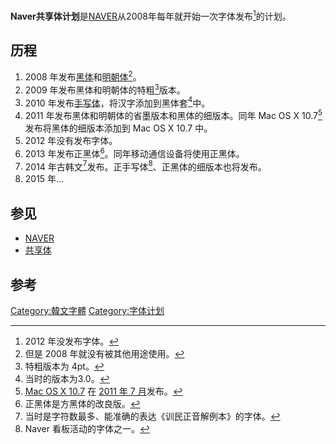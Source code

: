 '''Naver共享体计划'''是[[NAVER|NAVER]]从2008年每年就开始一次字体发布<ref>2012 年没发布字体。</ref>的计划。
== 历程 ==
# 2008 年发布[[黑体|黑体]]和[[明朝体|明朝体]]<ref>但是 2008 年就没有被其他用途使用。</ref>。
# 2009 年发布黑体和明朝体的特粗<ref>特粗版本为 4pt。</ref>版本。
# 2010 年发布[[手写体|手写体]]，将汉字添加到黑体套<ref>当时的版本为3.0。</ref>中。
# 2011 年发布黑体和明朝体的省墨版本和黑体的细版本。同年 Mac OS X 10.7<ref>[[Mac_OS_X_10.7|Mac OS X 10.7]] 在 [[2011年7月|2011 年 7 月]]发布。</ref> 发布将黑体的细版本添加到 Mac OS X 10.7 中。
# 2012 年没有发布字体。
# 2013 年发布正黑体<ref>正黑体是方黑体的改良版。</ref>。同年移动通信设备将使用正黑体。
# 2014 年古韩文<ref>当时是字符数最多、能准确的表达《训民正音解例本》的字体。</ref>发布。正手写体<ref>Naver 看板活动的字体之一。</ref>、正黑体的细版本也将发布。
# 2015 年…
== 参见 ==
* [[NAVER|NAVER]]
* [[共享體|共享体]]

== 参考 ==
{{Reflist|2}}
{{Nanum}}
[[Category:韓文字體|Category:韓文字體]]
[[Category:字体计划|Category:字体计划]]
